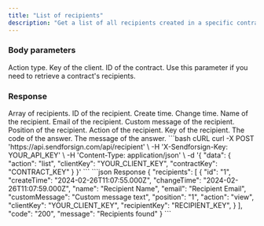 ```yaml
---
title: "List of recipients"
description: "Get a list of all recipients created in a specific contract."
---
```


### Body parameters

<ParamField body="action" type="string" required>
  Action type.
</ParamField>

<ParamField body="clientKey" type="string" required>
  Key of the client.
</ParamField>

<ParamField body="contractKey" type="string">
  ID of the contract. Use this parameter if you need to retrieve a contract's recipients.
</ParamField>

### Response

  <ResponseField name="recipients" type="string">
    Array of recipients.

  <Expandable title="child attribute">

  <ResponseField name="id" type="string">
    ID of the recipient.
  </ResponseField>

  <ResponseField name="createTime" type="string">
    Create time.
  </ResponseField>

  <ResponseField name="changeTime" type="string">
    Change time.
  </ResponseField>

  <ResponseField name="fullname" type="string">
    Name of the recipient.
  </ResponseField>

  <ResponseField name="email" type="string">
    Email of the recipient.
  </ResponseField>

  <ResponseField name="customMessage" type="string">
    Custom message of the recipient.
  </ResponseField>

  <ResponseField name="position" type="string">
    Position of the recipient.
  </ResponseField>

  <ResponseField name="action" type="string">
    Action of the recipient.
  </ResponseField>
  
  <ResponseField name="recipientKey" type="string">
    Key of the recipient.
  </ResponseField>

  </Expandable>

  </ResponseField>

<ResponseField name="code" type="string">
  The code of the answer.
</ResponseField>

<ResponseField name="message" type="string">
  The message of the answer.
</ResponseField>

<RequestExample>
```bash cURL
curl -X POST 'https://api.sendforsign.com/api/recipient' \ 
     -H 'X-Sendforsign-Key: YOUR_API_KEY' \
     -H 'Content-Type: application/json' \
     -d '{ 
          "data": {
              "action": "list",
              "clientKey": "YOUR_CLIENT_KEY",
              "contractKey": "CONTRACT_KEY"				  }
     }'
```
</RequestExample>

<ResponseExample>
```json Response
{
    "recipients": [
        {
            "id": "1",
            "createTime": "2024-02-26T11:07:55.000Z",
            "changeTime": "2024-02-26T11:07:59.000Z",
            "name": "Recipient Name",
            "email": "Recipient Email",
            "customMessage": "Custom message text",
            "position": "1",
            "action": "view",
            "clientKey": "YOUR_CLIENT_KEY",
            "recipientKey": "RECIPIENT_KEY",
        }
    ],
    "code": "200",
    "message": "Recipients found"
}
```
</ResponseExample>
